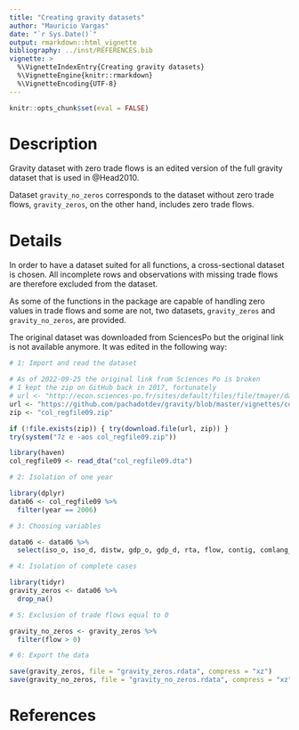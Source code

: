 ```yaml
---
title: "Creating gravity datasets"
author: "Mauricio Vargas"
date: "`r Sys.Date()`"
output: rmarkdown::html_vignette
bibliography: ../inst/REFERENCES.bib
vignette: >
  %\VignetteIndexEntry{Creating gravity datasets}
  %\VignetteEngine{knitr::rmarkdown}
  %\VignetteEncoding{UTF-8}
---
```


```r
knitr::opts_chunk$set(eval = FALSE)
```

# Description

Gravity dataset with zero trade flows is an edited version of the full gravity dataset that is used in @Head2010.

Dataset `gravity_no_zeros` corresponds to the dataset without zero trade flows, `gravity_zeros`, on the other hand, includes zero trade flows.

# Details

In order to have a dataset suited for all functions, a cross-sectional dataset is chosen. All incomplete rows and observations with missing trade flows are therefore excluded from the dataset.

As some of the functions in the package are capable of handling zero values in trade flows and some are not, two datasets, `gravity_zeros` and `gravity_no_zeros`, are provided. 

The original dataset was downloaded from SciencesPo but the original link is not available anymore. It was edited in the following way:

```r
# 1: Import and read the dataset

# As of 2022-09-25 the original link from Sciences Po is broken
# I kept the zip on GitHub back in 2017, fortunately
# url <- "http://econ.sciences-po.fr/sites/default/files/file/tmayer/data/col_regfile09.zip"
url <- "https://github.com/pachadotdev/gravity/blob/master/vignettes/col_regfile09.zip?raw=true"
zip <- "col_regfile09.zip"

if (!file.exists(zip)) { try(download.file(url, zip)) }
try(system("7z e -aos col_regfile09.zip"))

library(haven)
col_regfile09 <- read_dta("col_regfile09.dta")

# 2: Isolation of one year

library(dplyr)
data06 <- col_regfile09 %>% 
  filter(year == 2006)

# 3: Choosing variables

data06 <- data06 %>% 
  select(iso_o, iso_d, distw, gdp_o, gdp_d, rta, flow, contig, comlang_off, comcur)

# 4: Isolation of complete cases

library(tidyr)
gravity_zeros <- data06 %>% 
  drop_na()

# 5: Exclusion of trade flows equal to 0

gravity_no_zeros <- gravity_zeros %>% 
  filter(flow > 0)

# 6: Export the data

save(gravity_zeros, file = "gravity_zeros.rdata", compress = "xz")
save(gravity_no_zeros, file = "gravity_no_zeros.rdata", compress = "xz")
```

# References

